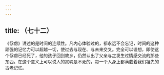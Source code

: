 ```yaml
---
---
---
```

title: （七十二）
---




《俘虏》讲述的是时间的连续性。凡内心体验过的，都永远不会忘记，时间的这种顽强的记忆力可以超越一切，使过去与现在、与未来交叉。完全可以设想，即使这个俘虏已经死了，他的孩子回到故乡，仍然认出了父亲与之发生过情感交流的那些东西。在这个意义上可以说人的灵魂是不死的，每一个人身上都满载着我们祖先的古老记忆。